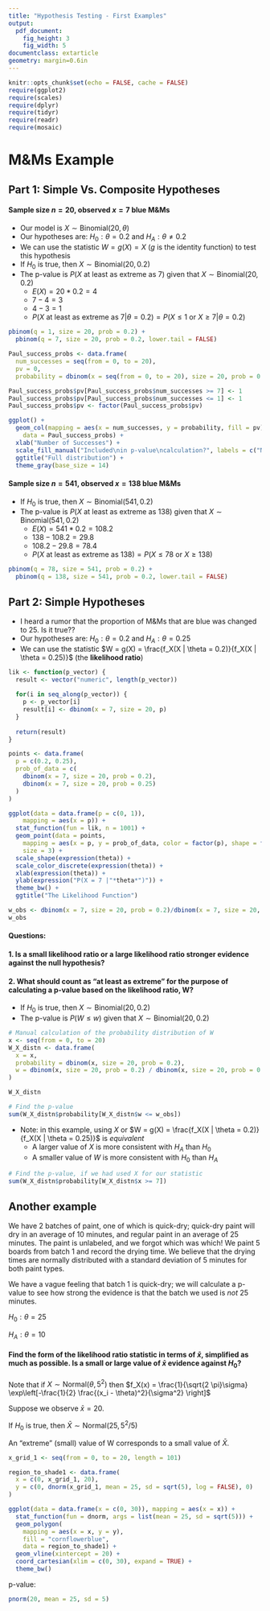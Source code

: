 ```yaml
---
title: "Hypothesis Testing - First Examples"
output:
  pdf_document:
    fig_height: 3
    fig_width: 5
documentclass: extarticle
geometry: margin=0.6in
---
```


```r
knitr::opts_chunk$set(echo = FALSE, cache = FALSE)
require(ggplot2)
require(scales)
require(dplyr)
require(tidyr)
require(readr)
require(mosaic)
```

# M&Ms Example

## Part 1: Simple Vs. Composite Hypotheses

#### Sample size $n = 20$, observed $x = 7$ blue M&Ms

 * Our model is $X \sim \text{Binomial}(20, \theta)$
 * Our hypotheses are: $H_0: \theta = 0.2$ and $H_A: \theta \neq 0.2$
 * We can use the statistic $W = g(X) = X$ ($g$ is the identity function) to test this hypothesis
 * If $H_0$ is true, then $X \sim \text{Binomial}(20, 0.2)$
 * The p-value is $P(X \text{ at least as extreme as } 7)$ given that $X \sim \text{Binomial}(20, 0.2)$
    * $E(X) = 20 * 0.2 = 4$
    * $7 - 4 = 3$
    * $4 - 3 = 1$
    * $P(X \text{ at least as extreme as } 7 | \theta = 0.2) = P(X \leq 1 \text{ or } X \geq 7 | \theta = 0.2)$

```r
pbinom(q = 1, size = 20, prob = 0.2) +
  pbinom(q = 7, size = 20, prob = 0.2, lower.tail = FALSE)
```

\vspace{2cm}

```r
Paul_success_probs <- data.frame(
  num_successes = seq(from = 0, to = 20),
  pv = 0,
  probability = dbinom(x = seq(from = 0, to = 20), size = 20, prob = 0.2))

Paul_success_probs$pv[Paul_success_probs$num_successes >= 7] <- 1
Paul_success_probs$pv[Paul_success_probs$num_successes <= 1] <- 1
Paul_success_probs$pv <- factor(Paul_success_probs$pv)

ggplot() +
  geom_col(mapping = aes(x = num_successes, y = probability, fill = pv),
    data = Paul_success_probs) +
  xlab("Number of Successes") +
  scale_fill_manual("Included\nin p-value\ncalculation?", labels = c("No", "Yes"), values = c("black", "red")) +
  ggtitle("Full distribution") +
  theme_gray(base_size = 14)
```

#### Sample size $n = 541$, observed $x = 138$ blue M&Ms

* If $H_0$ is true, then $X \sim \text{Binomial}(541, 0.2)$
 * The p-value is $P(X \text{ at least as extreme as } 138)$ given that $X \sim \text{Binomial}(541, 0.2)$
    * $E(X) = 541 * 0.2 = 108.2$
    * $138 - 108.2 = 29.8$
    * $108.2 - 29.8 = 78.4$
    * $P(X \text{ at least as extreme as } 138) = P(X \leq 78 \text{ or } X \geq 138)$

```r
pbinom(q = 78, size = 541, prob = 0.2) +
  pbinom(q = 138, size = 541, prob = 0.2, lower.tail = FALSE)
```

\vspace{2cm}

## Part 2: Simple Hypotheses

 * I heard a rumor that the proportion of M&Ms that are blue was changed to 25.  Is it true??
 * Our hypotheses are: $H_0: \theta = 0.2$ and $H_A: \theta = 0.25$
 * We can use the statistic $W = g(X) = \frac{f_X(X | \theta = 0.2)}{f_X(X | \theta = 0.25)}$  (the **likelihood ratio**)

```r
lik <- function(p_vector) {
  result <- vector("numeric", length(p_vector))
  
  for(i in seq_along(p_vector)) {
    p <- p_vector[i]
    result[i] <- dbinom(x = 7, size = 20, p)
  }
  
  return(result)
}

points <- data.frame(
  p = c(0.2, 0.25),
  prob_of_data = c(
    dbinom(x = 7, size = 20, prob = 0.2),
    dbinom(x = 7, size = 20, prob = 0.25)
  )
)

ggplot(data = data.frame(p = c(0, 1)),
    mapping = aes(x = p)) +
  stat_function(fun = lik, n = 1001) +
  geom_point(data = points,
    mapping = aes(x = p, y = prob_of_data, color = factor(p), shape = factor(p)),
    size = 3) +
  scale_shape(expression(theta)) +
  scale_color_discrete(expression(theta)) +
  xlab(expression(theta)) +
  ylab(expression("P(X = 7 |"*theta*")")) +
  theme_bw() +
  ggtitle("The Likelihood Function")
```

```r
w_obs <- dbinom(x = 7, size = 20, prob = 0.2)/dbinom(x = 7, size = 20, prob = 0.25)
w_obs
```

#### Questions:

#### 1. Is a small likelihood ratio or a large likelihood ratio stronger evidence against the null hypothesis?

\vspace{3cm}

#### 2. What should count as "at least as extreme" for the purpose of calculating a p-value based on the likelihood ratio, W?

\newpage

 * If $H_0$ is true, then $X \sim \text{Binomial}(20, 0.2)$
 * The p-value is $P(W \leq w)$ given that $X \sim \text{Binomial}(20, 0.2)$

```r
# Manual calculation of the probability distribution of W
x <- seq(from = 0, to = 20)
W_X_distn <- data.frame(
  x = x,
  probability = dbinom(x, size = 20, prob = 0.2),
  w = dbinom(x, size = 20, prob = 0.2) / dbinom(x, size = 20, prob = 0.25)
)

W_X_distn

# Find the p-value
sum(W_X_distn$probability[W_X_distn$w <= w_obs])
```


 * Note: in this example, using $X$ or $W = g(X) = \frac{f_X(X | \theta = 0.2)}{f_X(X | \theta = 0.25)}$ is *equivalent*
    * A larger value of $X$ is more consistent with $H_A$ than $H_0$
    * A smaller value of $W$ is more consistent with $H_0$ than $H_A$

```r
# Find the p-value, if we had used X for our statistic
sum(W_X_distn$probability[W_X_distn$x >= 7])
```

\newpage

## Another example

We have 2 batches of paint, one of which is quick-dry; quick-dry paint will dry in an average of 10 minutes, and regular paint in an average of 25 minutes.  The paint is unlabeled, and
we forgot which was which!  We paint 5 boards from batch 1 and record the drying time.  We believe that the drying times are normally distributed with a standard deviation of 5
minutes for both paint types.

We have a vague feeling that batch 1 is quick-dry; we will calculate a p-value to see how strong the evidence is that the batch we used is *not* 25 minutes.

$H_0: \theta = 25$

$H_A: \theta = 10$

#### Find the form of the likelihood ratio statistic in terms of $\bar{x}$, simplified as much as possible.  Is a small or large value of $\bar{x}$ evidence against $H_0$?

Note that if $X \sim \text{Normal}(\theta, 5^2)$ then $f_X(x) = \frac{1}{\sqrt{2 \pi}\sigma} \exp\left[-\frac{1}{2} \frac{(x_i - \theta)^2}{\sigma^2} \right]$


\newpage

Suppose we observe $\bar{x} = 20$.

If $H_0$ is true, then $\bar{X} \sim \text{Normal}(25, 5^2/5)$

An "extreme" (small) value of W corresponds to a small value of $\bar{X}$.

```r
x_grid_1 <- seq(from = 0, to = 20, length = 101)

region_to_shade1 <- data.frame(
  x = c(0, x_grid_1, 20),
  y = c(0, dnorm(x_grid_1, mean = 25, sd = sqrt(5), log = FALSE), 0)
)

ggplot(data = data.frame(x = c(0, 30)), mapping = aes(x = x)) +
  stat_function(fun = dnorm, args = list(mean = 25, sd = sqrt(5))) +
  geom_polygon(
    mapping = aes(x = x, y = y),
    fill = "cornflowerblue",
    data = region_to_shade1) +
  geom_vline(xintercept = 20) +
  coord_cartesian(xlim = c(0, 30), expand = TRUE) +
  theme_bw()
```

p-value:

```r
pnorm(20, mean = 25, sd = 5)
```
